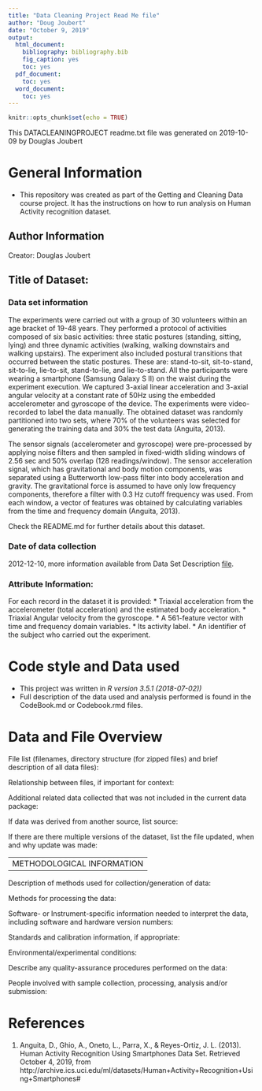```yaml
---
title: "Data Cleaning Project Read Me file"
author: "Doug Joubert"
date: "October 9, 2019"
output:
  html_document:
    bibliography: bibliography.bib
    fig_caption: yes
    toc: yes
  pdf_document:
    toc: yes
  word_document:
    toc: yes
---
```


```r
knitr::opts_chunk$set(echo = TRUE)
```

This DATACLEANINGPROJECT readme.txt file was generated on 2019-10-09 by Douglas Joubert

# General Information
* This repository was created as part of the Getting and Cleaning Data course project. It has the instructions on how to run analysis on Human Activity recognition dataset.

## Author Information

  Creator: Douglas Joubert
  
## Title of Dataset:

### Data set information
The experiments were carried out with a group of 30 volunteers within an age bracket of 19-48 years. They performed a protocol of activities composed of six basic activities: three static postures (standing, sitting, lying) and three dynamic activities (walking, walking downstairs and walking upstairs). The experiment also included postural transitions that occurred between the static postures. These are: stand-to-sit, sit-to-stand, sit-to-lie, lie-to-sit, stand-to-lie, and lie-to-stand. All the participants were wearing a smartphone (Samsung Galaxy S II) on the waist during the experiment execution. We captured 3-axial linear acceleration and 3-axial angular velocity at a constant rate of 50Hz using the embedded accelerometer and gyroscope of the device. The experiments were video-recorded to label the data manually. The obtained dataset was randomly partitioned into two sets, where 70% of the volunteers was selected for generating the training data and 30% the test data (Anguita, 2013).

The sensor signals (accelerometer and gyroscope) were pre-processed by applying noise filters and then sampled in fixed-width sliding windows of 2.56 sec and 50% overlap (128 readings/window). The sensor acceleration signal, which has gravitational and body motion components, was separated using a Butterworth low-pass filter into body acceleration and gravity. The gravitational force is assumed to have only low frequency components, therefore a filter with 0.3 Hz cutoff frequency was used. From each window, a vector of features was obtained by calculating variables from the time and frequency domain (Anguita, 2013).

Check the README.md for further details about this dataset.

### Date of data collection
2012-12-10, more information available from Data Set Description [file](http://archive.ics.uci.edu/ml/datasets/Human+Activity+Recognition+Using+Smartphones#).

### Attribute Information:

For each record in the dataset it is provided:
* Triaxial acceleration from the accelerometer (total acceleration) and the estimated body acceleration.
* Triaxial Angular velocity from the gyroscope.
* A 561-feature vector with time and frequency domain variables.
* Its activity label.
* An identifier of the subject who carried out the experiment.

# Code style and Data used
* This project was written in *R version 3.5.1 (2018-07-02))*
* Full description of the data used and analysis performed is found in the CodeBook.md or Codebook.rmd files.

# Data and File Overview



File list (filenames, directory structure (for zipped files) and brief description of all data files):

Relationship between files, if important for context:  

Additional related data collected that was not included in the current data package:

If data was derived from another source, list source:

If there are there multiple versions of the dataset, list the file updated, when and why update was made:


--------------------------
METHODOLOGICAL INFORMATION
--------------------------

Description of methods used for collection/generation of data: <Include links or references to publications or other documentation containing experimental design or protocols used in data collection>

Methods for processing the data: <describe how the submitted data were generated from the raw or collected data>

Software- or Instrument-specific information needed to interpret the data, including software and hardware version numbers:

Standards and calibration information, if appropriate:

Environmental/experimental conditions:

Describe any quality-assurance procedures performed on the data:

People involved with sample collection, processing, analysis and/or submission:


# References
1. Anguita, D., Ghio, A., Oneto, L., Parra, X., & Reyes-Ortiz, J. L. (2013). Human Activity Recognition Using Smartphones Data Set. Retrieved October 4, 2019, from http://archive.ics.uci.edu/ml/datasets/Human+Activity+Recognition+Using+Smartphones#